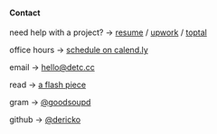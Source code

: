 <div className="contact">

#### Contact
need help with a project? -> [resume](https://registry.jsonresume.org/dericko) / [upwork](https://www.upwork.com/freelancers/~01524656eebf0250f0) / [toptal](https://www.toptal.com/resume/derick-olson)

office hours -> [schedule on calend.ly](https://calendly.com/detccc/office-hours)

email -> [hello@detc.cc](mailto:hello@detc.cc)

read -> [a flash piece](https://www.havehashad.com/hadposts/snakes)

gram -> [@goodsoupd](https://instagram.com/goodsoupd)

github -> [@dericko](https://github.com/dericko)


</div>

<style jsx>{`
  .contact {
    margin-top: 8rem;
  }
`}</style>
